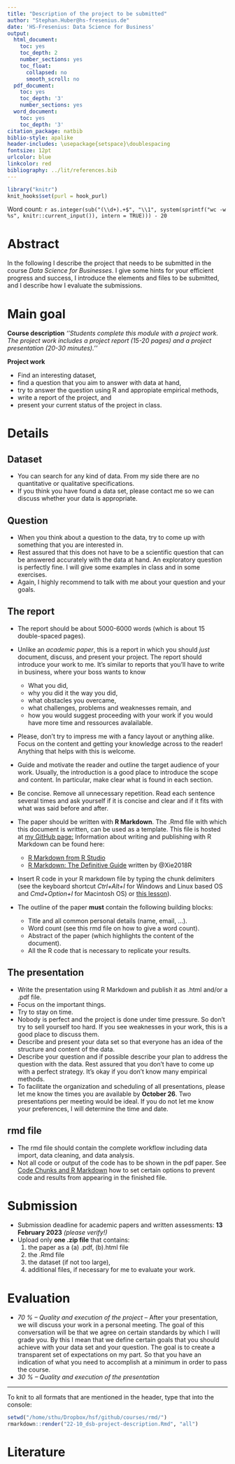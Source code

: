 ```yaml
---
title: "Description of the project to be submitted"
author: "Stephan.Huber@hs-fresenius.de"
date: 'HS-Fresenius: Data Science for Business'
output:
  html_document:
    toc: yes
    toc_depth: 2
    number_sections: yes
    toc_float:
      collapsed: no
      smooth_scroll: no
  pdf_document:
    toc: yes
    toc_depth: '3'
    number_sections: yes
  word_document:
    toc: yes
    toc_depth: '3'
citation_package: natbib
biblio-style: apalike
header-includes: \usepackage{setspace}\doublespacing
fontsize: 12pt
urlcolor: blue
linkcolor: red
bibliography: ../lit/references.bib
---
```


```r
library("knitr")
knit_hooks$set(purl = hook_purl)
```

Word count: `r as.integer(sub("(\\d+).+$", "\\1", system(sprintf("wc -w %s", knitr::current_input()), intern = TRUE))) - 20`

# Abstract {-}
In the following I describe the project that needs to be submitted in the course _Data Science for Businesses_. I give some hints for your efficient progress and success, I introduce the elements and files to be submitted, and I describe how I evaluate the submissions. 

# Main goal

__Course description__
*''Students complete this module with a project work. The project work includes a project report (15-20 pages) and a project presentation (20-30 minutes).''*

__Project work__

- Find an interesting dataset, 
- find a question that you aim to answer with data at hand, 
- try to answer the question using R and appropiate empirical methods, 
- write a report of the project, and 
- present your current status of the project in class. 

# Details

## Dataset 

- You can search for any kind of data. From my side there are no quantitative or qualitative specifications. 
- If you think you have found a data set, please contact me so we can discuss whether your data is appropriate. 


## Question

- When you think about a question to the data, try to come up with something that you are interested in. 
- Rest assured that this does not have to be a scientific question that can be answered accurately with the data at hand. An exploratory question is perfectly fine. I will give some examples in class and in some exercises.
- Again, I highly recommend to talk with me about your question and your goals. 


## The report

- The report should be about 5000-6000 words (which is about 15 double-spaced pages). 
- Unlike an _academic paper_, this is a report in which you should *just* document, discuss, and present your project. The report should introduce your work to me. It's similar to reports that you'll have to write in business, where your boss wants to know
  - What you did, 
  - why you did it the way you did, 
  - what obstacles you overcame, 
  - what challenges, problems and weaknesses remain, and 
  - how you would suggest proceeding with your work if you would have more time and ressources avalailable. 
- Please, don't try to impress me with a fancy layout or anything alike. Focus on the content and getting your knowledge across to the reader! Anything that helps with this is welcome.
- Guide and motivate the reader and outline the target audience of your work. Usually, the introduction is a good place to introduce the scope and content. In particular, make clear what is found in each section. 
- Be concise. Remove all unnecessary repetition. Read each sentence several times and ask yourself if it is concise and clear and if it fits with what was said before and after.
- The paper should be written with __R Markdown__. The .Rmd file with which this document is written, can be used as a template. This file is hosted at [my GitHub page:](https://github.com/hubchev/courses/tree/main/rmd) Information about writing and publishing with R Markdown can be found here:
    - [R Markdown from R Studio](https://rmarkdown.rstudio.com/lesson-1.html)
    - [R Markdown: The Definitive Guide](https://bookdown.org/yihui/rmarkdown/) written by @Xie2018R
- Insert R code in your R markdown file by typing the chunk delimiters (see the keyboard shortcut *Ctrl+Alt+I* for Windows and Linux based OS and *Cmd+Option+I* for Macintosh OS) or [this lesson](https://rmarkdown.rstudio.com/lesson-3.html)).
    
- The outline of the paper __must__ contain the following building blocks:
  - Title and all common personal details (name, email, ...).
  - Word count (see this rmd file on how to give a word count).
  - Abstract of the paper (which highlights the content of the document).
  - All the R code that is necessary to replicate your results.

## The presentation

- Write the presentation using R Markdown and publish it as .html and/or a .pdf file.
- Focus on the important things.
- Try to stay on time.
- Nobody is perfect and the project is done under time pressure. So don't try to sell yourself too hard. If you see weaknesses in your work, this is a good place to discuss them. 
- Describe and present your data set so that everyone has an idea of the structure and content of the data.
- Describe your question and if possible describe your plan to address the question with the data. Rest assured that you don't have to come up with a perfect strategy. It's okay if you don't know many empirical methods. 
- To facilitate the organization and scheduling of all presentations, please let me know the times you are available by __October 26__. Two presentations per meeting would be ideal. If you do not let me know your preferences, I will determine the time and date. 

## rmd file

- The rmd file should contain the complete workflow including data import, data cleaning, and data analysis.
- Not all code or output of the code has to be shown in the pdf paper. See [Code Chunks and R Markdown](https://rmarkdown.rstudio.com/lesson-3.html) how to set certain options to prevent code and results from appearing in the finished file.
  
# Submission
- Submission deadline for academic papers and written assessments: __13 February 2023__ _(please verify!)_
- Upload only __one .zip file__ that contains:
  1. the paper as a (a) .pdf, (b).html file 
  2. the .Rmd file
  3. the dataset (if not too large), 
  4. additional files, if necessary for me to evaluate your work.
  
  
# Evaluation 

  - *70 % -- Quality and execution of the project*
    -- After your presentation, we will discuss your work in a personal meeting. The goal of this conversation will be that we agree on certain standards by which I will grade you. By this I mean that we define certain goals that you should achieve with your data set and your question. The goal is to create a transparent set of expectations on my part. So that you have an indication of what you need to accomplish at a minimum in order to pass the course.  
  - *30 % -- Quality and execution of the presentation*



---

To knit to all formats that are mentioned in the header, type that into the console:

```r
setwd("/home/sthu/Dropbox/hsf/github/courses/rmd/")
rmarkdown::render("22-10_dsb-project-description.Rmd", "all")
```




# Literature

